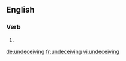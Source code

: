 ==English==

===Verb===
{{head|en|present participle}}

# {{present participle of|undeceive|lang=en|nocat=1}}

[[de:undeceiving]]
[[fr:undeceiving]]
[[vi:undeceiving]]
